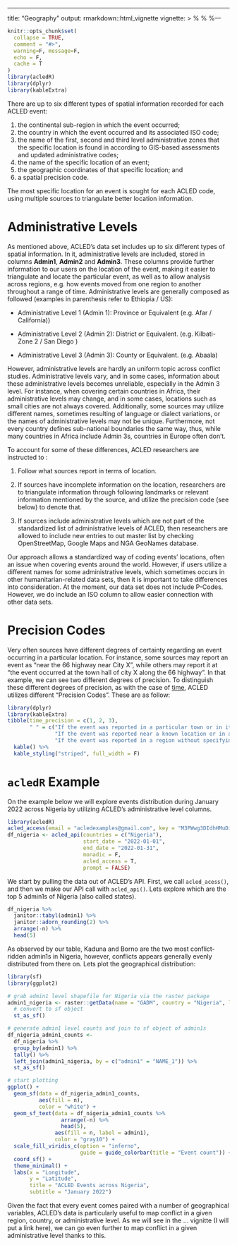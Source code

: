---
title: "Geography"
output: rmarkdown::html_vignette
vignette: >
  %\VignetteIndexEntry{Geography}
  %\VignetteEngine{knitr::rmarkdown}
  %\VignetteEncoding{UTF-8}---

```r
knitr::opts_chunk$set(
  collapse = TRUE,
  comment = "#>",
  warning=F, message=F,
  echo = F,
  cache = T
)
library(acledR)
library(dplyr)
library(kableExtra)

```

There are up to six different types of spatial information recorded for
each ACLED event:

1.  the continental sub-region in which the event occurred;
2.  the country in which the event occurred and its associated ISO code;
3.  the name of the first, second and third level administrative zones
    that the specific location is found in according to GIS-based
    assessments and updated administrative codes;
4.  the name of the specific location of an event;
5.  the geographic coordinates of that specific location; and
6.  a spatial precision code.

The most specific location for an event is sought for each ACLED code,
using multiple sources to triangulate better location information.

# Administrative Levels

As mentioned above, ACLED's data set includes up to six different types
of spatial information. In it, administrative levels are included,
stored in columns **Admin1**, **Admin2** and **Admin3**. These columns
provide further information to our users on the location of the event,
making it easier to triangulate and locate the particular event, as well
as to allow analysis across regions, e.g. how events moved from one
region to another throughout a range of time. Administrative levels are
generally composed as followed (examples in parenthesis refer to
Ethiopia / US):

-   Administrative Level 1 (Admin 1): Province or Equivalent (e.g. Afar
    / California))

-   Administrative Level 2 (Admin 2): District or Equivalent. (e.g.
    Kilbati-Zone 2 / San Diego )

-   Administrative Level 3 (Admin 3): County or Equivalent. (e.g.
    Abaala)

However, administrative levels are hardly an uniform topic across
conflict studies. Administrative levels vary, and in some cases,
information about these administrative levels becomes unreliable,
especially in the Admin 3 level. For instance, when covering certain
countries in Africa, their administrative levels may change, and in some
cases, locations such as small cities are not always covered.
Additionally, some sources may utilize different names, sometimes
resulting of language or dialect variations, or the names of
administrative levels may not be unique. Furthermore, not every country
defines sub-national boundaries the same way, thus, while many countries
in Africa include Admin 3s, countries in Europe often don't.

To account for some of these differences, ACLED researchers are
instructed to :

1.  Follow what sources report in terms of location.

2.  If sources have incomplete information on the location, researchers
    are to triangulate information through following landmarks or
    relevant information mentioned by the source, and utilize the
    precision code (see below) to denote that.

3.  If sources include administrative levels which are not part of the
    standardized list of administrative levels of ACLED, then
    researchers are allowed to include new entries to out master list by
    checking OpenStreetMap, Google Maps and NGA GeoNames database.

Our approach allows a standardized way of coding events' locations,
often an issue when covering events around the world. However, if users
utilize a different names for some administrative levels, which
sometimes occurs in other humanitarian-related data sets, then it is
important to take differences into consideration. At the moment, our
data set does not include P-Codes. However, we do include an ISO column
to allow easier connection with other data sets.

# Precision Codes

Very often sources have different degrees of certainty regarding an
event occurring in a particular location. For instance, some sources may
report an event as "near the 66 highway near City X", while others may
report it at "the event occurred at the town hall of city X along the 66
highway". In that example, we can see two different degrees of
precision. To distinguish these different degrees of precision, as with
the case of
[time](https://billingtt.github.io/acledR/articles/time.html), ACLED
utilizes different "Precision Codes". These are as follow:

```r
library(dplyr)
library(kableExtra)
tibble(time_precision = c(1, 2, 3),
       " " = c("If the event was reported in a particular town or in its outskirts and coordinates are available", 
               "If the event was reported near a known location or in a small part of a region",
               "If the event was reported in a region without specifying further details")) %>% 
  kable() %>%
  kable_styling("striped", full_width = F)

```

# `acledR` Example

On the example below we will explore events distribution during January
2022 across Nigeria by utilizing ACLED's administrative level columns.

```r
library(acledR)
acled_access(email = "acledexamples@gmail.com", key = "M3PWwg3DIdhHMuDiilp5") #  This is an example, you will need to input your credentials.
df_nigeria <- acled_api(countries = c("Nigeria"),
                        start_date = "2022-01-01",
                        end_date = "2022-01-31",
                        monadic = F,
                        acled_access = T,
                        prompt = FALSE)

```

We start by pulling the data out of ACLED's API. First, we call
`acled_acess()`, and then we make our API call with `acled_api()`. Lets
explore which are the top 5 admin1s of Nigeria (also called states).

```r
df_nigeria %>% 
  janitor::tabyl(admin1) %>% 
  janitor::adorn_rounding(2) %>% 
  arrange(-n) %>% 
  head(5) 

```

As observed by our table, Kaduna and Borno are the two most
conflict-ridden admin1s in Nigeria, however, conflicts appears generally
evenly distributed from there on. Lets plot the geographical
distribution:

```r
library(sf)
library(ggplot2)

# grab admin1 level shapefile for Nigeria via the raster package
admin1_nigeria <- raster::getData(name = "GADM", country = "Nigeria", level = 1) %>% 
  # convert to sf object
  st_as_sf()

# generate admin1 level counts and join to sf object of admin1s
df_nigeria_admin1_counts <-
  df_nigeria %>% 
  group_by(admin1) %>% 
  tally() %>% 
  left_join(admin1_nigeria, by = c("admin1" = "NAME_1")) %>% 
  st_as_sf()

# start plotting
ggplot() +
  geom_sf(data = df_nigeria_admin1_counts, 
          aes(fill = n),
          color = "white") +
  geom_sf_text(data = df_nigeria_admin1_counts %>% 
                 arrange(-n) %>% 
                 head(5), 
               aes(fill = n, label = admin1),
               color = "gray10") +
  scale_fill_viridis_c(option = "inferno",
                       guide = guide_colorbar(title = "Event count")) +
  coord_sf() +
  theme_minimal() +
  labs(x = "Longitude",
       y = "Latitude", 
       title = "ACLED Events across Nigeria",
       subtitle = "January 2022")

```

Given the fact that every event comes paired with a number of
geographical variables, ACLED's data is particularly useful to map
conflict in a given region, country, or administrative level. As we will
see in the ... vignitte (I will put a link here), we can go even further
to map conflict in a given administrative level thanks to this.
